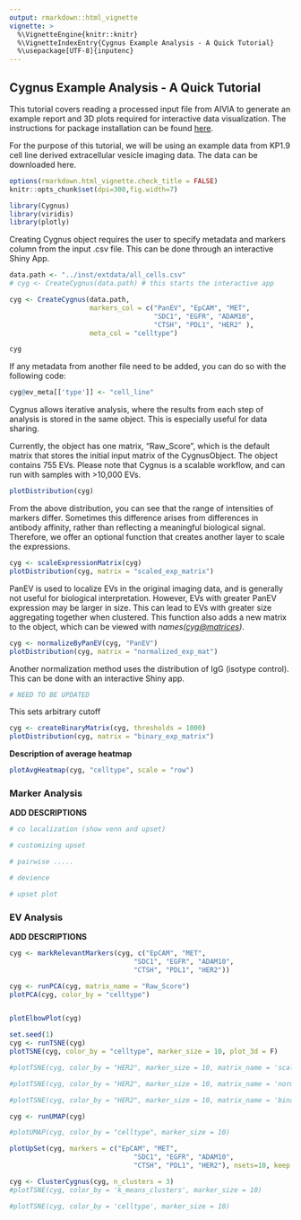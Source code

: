 ```yaml
---
output: rmarkdown::html_vignette
vignette: >
  %\VignetteEngine{knitr::knitr}
  %\VignetteIndexEntry{Cygnus Example Analysis - A Quick Tutorial}
  %\usepackage[UTF-8]{inputenc}
---
```


## Cygnus Example Analysis - A Quick Tutorial

This tutorial covers reading a processed input file from AIVIA to generate an example report and 3D plots required for interactive data visualization. The instructions for package installation can be found <a href=https://yeinchung.github.io/Cygnus/>here</a>.

For the purpose of this tutorial, we will be using an example data from KP1.9 cell line derived extracellular vesicle imaging data. The data can be downloaded here.

```r
options(rmarkdown.html_vignette.check_title = FALSE)
knitr::opts_chunk$set(dpi=300,fig.width=7)
```

```r
library(Cygnus)
library(viridis)
library(plotly)
```

Creating Cygnus object requires the user to specify metadata and markers column from the input .csv file. This can be done through an interactive Shiny App.

```r
data.path <- "../inst/extdata/all_cells.csv" 
# cyg <- CreateCygnus(data.path) # this starts the interactive app

cyg <- CreateCygnus(data.path,
                    markers_col = c("PanEV", "EpCAM", "MET",
                                    "SDC1", "EGFR", "ADAM10",
                                    "CTSH", "PDL1", "HER2" ),
                    meta_col = "celltype")

cyg
```

If any metadata from another file need to be added, you can do so with the following code:

```r
cyg@ev_meta[['type']] <- "cell_line"
```

Cygnus allows iterative analysis, where the results from each step of analysis is stored in the same object. This is especially useful for data sharing.

Currently, the object has one matrix, "Raw_Score", which is the default matrix that stores the initial input matrix of the CygnusObject. The object contains 755 EVs. Please note that Cygnus is a scalable workflow, and can run with samples with \>10,000 EVs.

```r
plotDistribution(cyg)
```

\n From the above distribution, you can see that the range of intensities of markers differ. Sometimes this difference arises from differences in antibody affinity, rather than reflecting a meaningful biological signal. Therefore, we offer an optional function that creates another layer to scale the expressions.

```r
cyg <- scaleExpressionMatrix(cyg)
plotDistribution(cyg, matrix = "scaled_exp_matrix")
```

\n PanEV is used to localize EVs in the original imaging data, and is generally not useful for biological interpretation. However, EVs with greater PanEV expression may be larger in size. This can lead to EVs with greater size aggregating together when clustered. This function also adds a new matrix to the object, which can be viewed with *names([cyg\@matrices](mailto:cyg@matrices){.email})*.

```r
cyg <- normalizeByPanEV(cyg, "PanEV") 
plotDistribution(cyg, matrix = "normalized_exp_mat")
```

\n Another normalization method uses the distribution of IgG (isotype control). This can be done with an interactive Shiny app.

```r
# NEED TO BE UPDATED
```

This sets arbitrary cutoff

```r
cyg <- createBinaryMatrix(cyg, thresholds = 1000)
plotDistribution(cyg, matrix = "binary_exp_matrix")
```

**Description of average heatmap**

```r
plotAvgHeatmap(cyg, "celltype", scale = "row")
```

### Marker Analysis

**ADD DESCRIPTIONS**

```r
# co localization (show venn and upset)
```

```r
# customizing upset
```

```r
# pairwise .....
```

```r
# devience
```

```r
# upset plot
```

### EV Analysis

**ADD DESCRIPTIONS**

```r
cyg <- markRelevantMarkers(cyg, c("EpCAM", "MET",
                               "SDC1", "EGFR", "ADAM10",
                               "CTSH", "PDL1", "HER2")) 

```

```r
cyg <- runPCA(cyg, matrix_name = "Raw_Score") 
plotPCA(cyg, color_by = "celltype")
```

```r

```

```r
plotElbowPlot(cyg)
```

```r
set.seed(1)
cyg <- runTSNE(cyg)
plotTSNE(cyg, color_by = "celltype", marker_size = 10, plot_3d = F)
```

```r
#plotTSNE(cyg, color_by = "HER2", marker_size = 10, matrix_name = 'scaled_exp_matrix')
```

```r
#plotTSNE(cyg, color_by = "HER2", marker_size = 10, matrix_name = 'normalized_exp_mat')
```

```r
#plotTSNE(cyg, color_by = "HER2", marker_size = 10, matrix_name = 'binary_exp_matrix')
```

```r
cyg <- runUMAP(cyg)
```

```r
#plotUMAP(cyg, color_by = "celltype", marker_size = 10)
```

```r
plotUpSet(cyg, markers = c("EpCAM", "MET",
                               "SDC1", "EGFR", "ADAM10",
                               "CTSH", "PDL1", "HER2"), nsets=10, keep.order=T)
```

```r
cyg <- ClusterCygnus(cyg, n_clusters = 3)
#plotTSNE(cyg, color_by = 'k_means_clusters', marker_size = 10)
```

```r
#plotTSNE(cyg, color_by = 'celltype', marker_size = 10)
```
